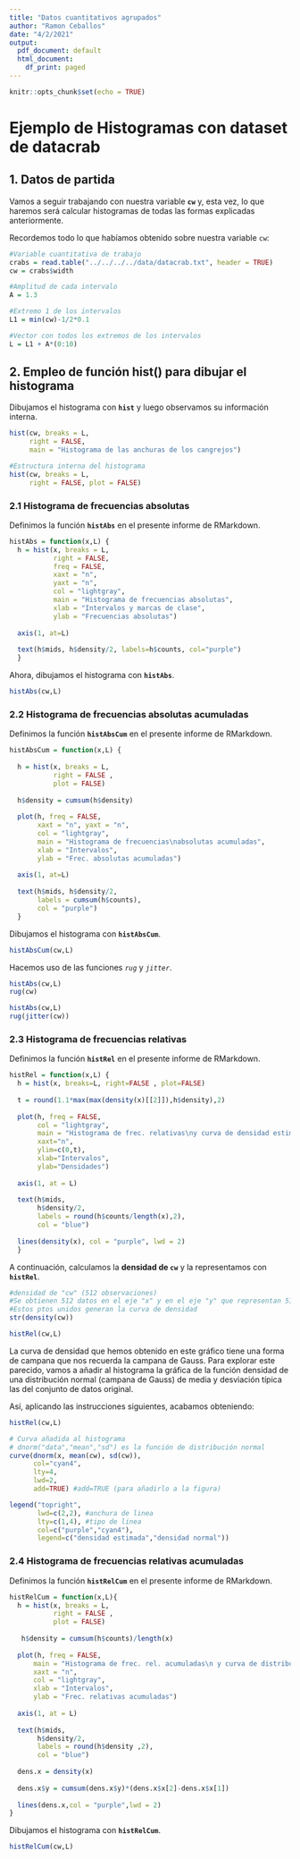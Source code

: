 ```yaml
---
title: "Datos cuantitativos agrupados"
author: "Ramon Ceballos"
date: "4/2/2021"
output:
  pdf_document: default
  html_document:
    df_print: paged
---
```


```r
knitr::opts_chunk$set(echo = TRUE)
```

# **Ejemplo de Histogramas con dataset de datacrab**

## 1. Datos de partida

Vamos a seguir trabajando con nuestra variable **`cw`** y, esta vez, lo que haremos será calcular histogramas de todas las formas explicadas anteriormente.

Recordemos todo lo que habíamos obtenido sobre nuestra variable `cw`:

```r
#Variable cuantitativa de trabajo
crabs = read.table("../../../../data/datacrab.txt", header = TRUE)
cw = crabs$width
```

```r
#Amplitud de cada intervalo
A = 1.3
```

```r
#Extremo 1 de los intervalos
L1 = min(cw)-1/2*0.1

#Vector con todos los extremos de los intervalos
L = L1 + A*(0:10)
```

## 2. Empleo de función hist() para dibujar el histograma

Dibujamos el histograma con **`hist`** y luego observamos su información interna.

```r
hist(cw, breaks = L, 
     right = FALSE, 
     main = "Histograma de las anchuras de los cangrejos")
```

```r
#Estructura interna del histograma
hist(cw, breaks = L, 
     right = FALSE, plot = FALSE)
```

### 2.1 Histograma de frecuencias absolutas

Definimos la función **`histAbs`** en el presente informe de RMarkdown.

```r
histAbs = function(x,L) {
  h = hist(x, breaks = L, 
           right = FALSE, 
           freq = FALSE,
           xaxt = "n", 
           yaxt = "n", 
           col = "lightgray", 
           main = "Histograma de frecuencias absolutas", 
           xlab = "Intervalos y marcas de clase",
           ylab = "Frecuencias absolutas")
  
  axis(1, at=L)
  
  text(h$mids, h$density/2, labels=h$counts, col="purple") 
  }
```


Ahora, dibujamos el histograma con **`histAbs`**.

```r
histAbs(cw,L)
```

### 2.2 Histograma de frecuencias absolutas acumuladas

Definimos la función **`histAbsCum`** en el presente informe de RMarkdown.

```r
histAbsCum = function(x,L) {
  
  h = hist(x, breaks = L, 
           right = FALSE , 
           plot = FALSE) 
  
  h$density = cumsum(h$density)
  
  plot(h, freq = FALSE, 
       xaxt = "n", yaxt = "n", 
       col = "lightgray", 
       main = "Histograma de frecuencias\nabsolutas acumuladas", 
       xlab = "Intervalos", 
       ylab = "Frec. absolutas acumuladas")
  
  axis(1, at=L)
  
  text(h$mids, h$density/2, 
       labels = cumsum(h$counts), 
       col = "purple") 
  }
```


Dibujamos el histograma con **`histAbsCum`**.

```r
histAbsCum(cw,L)
```

Hacemos uso de las funciones *`rug`* y *`jitter`*.

```r
histAbs(cw,L)
rug(cw)
```

```r
histAbs(cw,L)
rug(jitter(cw))
```

### 2.3 Histograma de frecuencias relativas

Definimos la función **`histRel`** en el presente informe de RMarkdown.

```r
histRel = function(x,L) {
  h = hist(x, breaks=L, right=FALSE , plot=FALSE)
  
  t = round(1.1*max(max(density(x)[[2]]),h$density),2) 
  
  plot(h, freq = FALSE, 
       col = "lightgray", 
       main = "Histograma de frec. relativas\ny curva de densidad estimada", 
       xaxt="n", 
       ylim=c(0,t), 
       xlab="Intervalos", 
       ylab="Densidades")
  
  axis(1, at = L) 
  
  text(h$mids, 
       h$density/2, 
       labels = round(h$counts/length(x),2), 
       col = "blue")
  
  lines(density(x), col = "purple", lwd = 2) 
  }
```


A continuación, calculamos la **densidad de `cw`** y la representamos con **`histRel`**.

```r
#densidad de "cw" (512 observaciones)
#Se obtienen 512 datos en el eje "x" y en el eje "y" que representan 512 ptos
#Estos ptos unidos generan la curva de densidad
str(density(cw))
```


```r
histRel(cw,L)
```

La curva de densidad que hemos obtenido en este gráfico tiene una forma de campana que nos recuerda la campana de Gauss. Para explorar este parecido, vamos a añadir al histograma la gráfica de la función densidad de una distribución normal (campana de Gauss) de media y desviación típica las del conjunto de datos original.

Así, aplicando las instrucciones siguientes, acabamos obteniendo:

```r
histRel(cw,L)

# Curva añadida al histograma
# dnorm("data","mean","sd") es la función de distribución normal
curve(dnorm(x, mean(cw), sd(cw)), 
      col="cyan4", 
      lty=4, 
      lwd=2,
      add=TRUE) #add=TRUE (para añadirlo a la figura)

legend("topright", 
       lwd=c(2,2), #anchura de linea
       lty=c(1,4), #tipo de linea
       col=c("purple","cyan4"), 
       legend=c("densidad estimada","densidad normal"))
```

### 2.4 Histograma de frecuencias relativas acumuladas

Definimos la función **`histRelCum`** en el presente informe de RMarkdown.

```r
histRelCum = function(x,L){
  h = hist(x, breaks = L, 
           right = FALSE , 
           plot = FALSE)
 
   h$density = cumsum(h$counts)/length(x)
   
  plot(h, freq = FALSE, 
      main = "Histograma de frec. rel. acumuladas\n y curva de distribución estimada", 
      xaxt = "n", 
      col = "lightgray", 
      xlab = "Intervalos", 
      ylab = "Frec. relativas acumuladas") 
  
  axis(1, at = L)
  
  text(h$mids, 
       h$density/2, 
       labels = round(h$density ,2), 
       col = "blue")
  
  dens.x = density(x)
  
  dens.x$y = cumsum(dens.x$y)*(dens.x$x[2]-dens.x$x[1]) 
  
  lines(dens.x,col = "purple",lwd = 2)
}
```


Dibujamos el histograma con **`histRelCum`**.

```r
histRelCum(cw,L)
```








